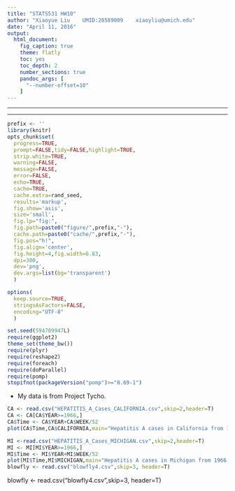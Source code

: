 ```yaml
---
title: "STATS531 HW10"
author: "Xiaoyue Liu    UMID:28589009    xiaoyliu@umich.edu"
date: "April 11, 2016"
output:
  html_document:
    fig_caption: true
    theme: flatly
    toc: yes
    toc_depth: 2
    number_sections: true
    pandoc_args: [
      "--number-offset=10"
    ]
---
```


\newcommand\prob{\mathbb{P}}
\newcommand\E{\mathbb{E}}
\newcommand\var{\mathrm{Var}}
\newcommand\cov{\mathrm{Cov}}
\newcommand\loglik{\ell}
\newcommand\R{\mathbb{R}}
\newcommand\data[1]{#1^*}
\newcommand\params{\, ; \,}
\newcommand\transpose{\scriptsize{T}}
\newcommand\eqspace{\quad\quad}
\newcommand\myeq[1]{\eqspace \displaystyle #1}
\newcommand\lik{\mathscr{L}}
\newcommand\loglik{\ell}
\newcommand\profileloglik[1]{\ell^\mathrm{profile}_#1}
\newcommand\ar{\phi}
\newcommand\ma{\psi}
\newcommand\AR{\Phi}
\newcommand\MA{\Psi}
\newcommand\ev{u}
\newcommand\given{{\, | \,}}
\newcommand\equals{{=\,}}
\newcommand\matA{\mathbb{A}}
\newcommand\matB{\mathbb{B}}
\newcommand\matH{\mathbb{H}}
\newcommand\covmatX{\mathbb{U}}
\newcommand\covmatY{\mathbb{V}}


-------

--------
```r
prefix <- ''
library(knitr)
opts_chunk$set(
  progress=TRUE,
  prompt=FALSE,tidy=FALSE,highlight=TRUE,
  strip.white=TRUE,
  warning=FALSE,
  message=FALSE,
  error=FALSE,
  echo=TRUE,
  cache=TRUE,
  cache.extra=rand_seed,
  results='markup',
  fig.show='asis',
  size='small',
  fig.lp="fig:",
  fig.path=paste0("figure/",prefix,"-"),
  cache.path=paste0("cache/",prefix,"-"),
  fig.pos="h!",
  fig.align='center',
  fig.height=4,fig.width=6.83,
  dpi=300,
  dev='png',
  dev.args=list(bg='transparent')
  )

```
```r
options(
  keep.source=TRUE,
  stringsAsFactors=FALSE,
  encoding="UTF-8"
  )
```

```r
set.seed(594709947L)
require(ggplot2)
theme_set(theme_bw())
require(plyr)
require(reshape2)
require(foreach)
require(doParallel)
require(pomp)
stopifnot(packageVersion("pomp")>="0.69-1")
```

* My data is from Project Tycho.


```r
CA <- read.csv("HEPATITIS_A_Cases_CALIFORNIA.csv",skip=2,header=T)
CA <- CA[CA$YEAR>=1966,]
CA$Time <- CA$YEAR+CA$WEEK/52
plot(CA$Time,CA$CALIFORNIA,main="Hepatitis A cases in California from 1966 to 2011",type='l')

MI <-read.csv("HEPATITIS_A_Cases_MICHIGAN.csv",skip=2,header=T)
MI <- MI[MI$YEAR>=1966,]
MI$Time <- MI$YEAR+MI$WEEK/52
plot(MI$Time,MI$MICHIGAN,main="Hepatitis A cases in Michigan from 1966 to 2011",type='l')
blowfly <- read.csv("blowfly4.csv",skip=3, header=T)
```

blowfly <- read.csv("blowfly4.csv",skip=3, header=T)
